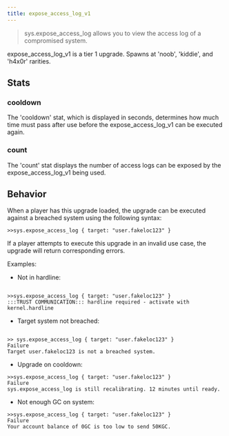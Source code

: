 ```yaml
---
title: expose_access_log_v1
---
```


> sys.expose_access_log allows you to view the access log of a compromised system.

expose_access_log_v1 is a tier 1 upgrade. Spawns at 'noob', 'kiddie', and 'h4x0r' rarities.

## Stats

### cooldown

The 'cooldown' stat, which is displayed in seconds, determines how much time must pass after use before the expose_access_log_v1 can be executed again.

### count

The 'count' stat displays the number of access logs can be exposed by the expose_access_log_v1 being used.

## Behavior

When a player has this upgrade loaded, the upgrade can be executed against a breached system using the following syntax:

```
>>sys.expose_access_log { target: "user.fakeloc123" }
```

If a player attempts to execute this upgrade in an invalid use case, the upgrade will return corresponding errors.

Examples:

- Not in hardline:

```

>>sys.expose_access_log { target: "user.fakeloc123" }
:::TRUST COMMUNICATION::: hardline required - activate with kernel.hardline

```

- Target system not breached:

```

>> sys.expose_access_log { target: "user.fakeloc123" }
Failure
Target user.fakeloc123 is not a breached system.

```

- Upgrade on cooldown:

```
>>sys.expose_access_log { target: "user.fakeloc123" }
Failure
sys.expose_access_log is still recalibrating. 12 minutes until ready.
```

- Not enough GC on system:

```
>>sys.expose_access_log { target: "user.fakeloc123" }
Failure
Your account balance of 0GC is too low to send 50KGC.
```
